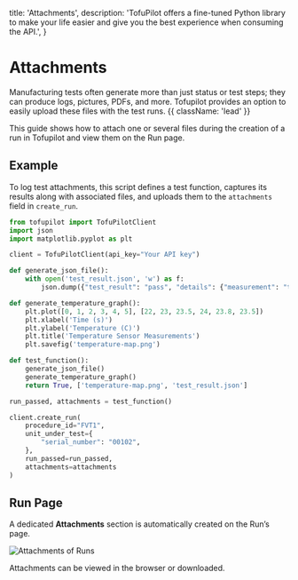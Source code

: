   title: 'Attachments',
  description:
    'TofuPilot offers a fine-tuned Python library to make your life easier and give you the best experience when consuming the API.',
}

# Attachments

Manufacturing tests often generate more than just status or test steps; they can produce logs, pictures, PDFs, and more. Tofupilot provides an option to easily upload these files with the test runs. {{ className: 'lead' }}

This guide shows how to attach one or several files during the creation of a run in Tofupilot and view them on the Run page.

## Example

To log test attachments, this script defines a test function, captures its results along with associated files, and uploads them to the `attachments` field in `create_run`.

```python {{ title: 'create_run_with_attachments.py'}}
from tofupilot import TofuPilotClient
import json
import matplotlib.pyplot as plt

client = TofuPilotClient(api_key="Your API key")

def generate_json_file():
    with open('test_result.json', 'w') as f:
        json.dump({"test_result": "pass", "details": {"measurement": "temperature", "value": 23.5}}, f)

def generate_temperature_graph():
    plt.plot([0, 1, 2, 3, 4, 5], [22, 23, 23.5, 24, 23.8, 23.5])
    plt.xlabel('Time (s)')
    plt.ylabel('Temperature (C)')
    plt.title('Temperature Sensor Measurements')
    plt.savefig('temperature-map.png')

def test_function():
    generate_json_file()
    generate_temperature_graph()
    return True, ['temperature-map.png', 'test_result.json']

run_passed, attachments = test_function()

client.create_run(
    procedure_id="FVT1",
    unit_under_test={
        "serial_number": "00102",
    },
    run_passed=run_passed,
    attachments=attachments
)
```

## Run Page

A dedicated **Attachments** section is automatically created on the Run’s page.

<Image src="/run-attachments.png" alt="Attachments of Runs" />

Attachments can be viewed in the browser or downloaded.
